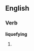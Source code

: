 ==English==

===Verb===
'''liquefying'''

# {{present participle of|[[liquefy]]}} {{alternative spelling of|[[liquifying]]}}